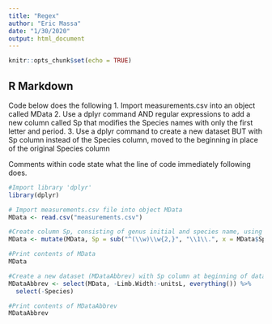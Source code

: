```yaml
---
title: "Regex"
author: "Eric Massa"
date: "1/30/2020"
output: html_document
---
```


```r
knitr::opts_chunk$set(echo = TRUE)
```

## R Markdown

Code below does the following
1. Import measurements.csv into an object called MData
2. Use a dplyr command AND regular expressions to add a new column called Sp that modifies the Species names with only the first letter and period.
3. Use a dplyr command to create a new dataset BUT with Sp column instead of the Species column, moved to the beginning in place of the original Species column

Comments within code state what the line of code immediately following does.


```r
#Import library 'dplyr'
library(dplyr)

# Import measurements.csv file into object MData
MData <- read.csv("measurements.csv")

#Create column Sp, consisting of genus initial and species name, using dplyr and regex
MData <- mutate(MData, Sp = sub("^(\\w)\\w{2,}", "\\1\\.", x = MData$Species))

#Print contents of MData
MData

#Create a new dataset (MDataAbbrev) with Sp column at beginning of dataset in place of original Species column.
MDataAbbrev <- select(MData, -Limb.Width:-unitsL, everything()) %>%
  select(-Species)

#Print contents of MDataAbbrev
MDataAbbrev

```
